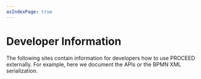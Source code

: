 ```yaml
---
asIndexPage: true
---
```


# Developer Information

The following sites contain information for developers how to use PROCEED externally.
For example, here we document the APIs or the BPMN XML serialization.
